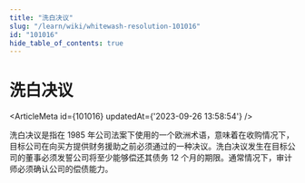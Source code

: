 ```yaml
---
title: "洗白决议"
slug: "/learn/wiki/whitewash-resolution-101016"
id: "101016"
hide_table_of_contents: true
---
```



# 洗白决议

<ArticleMeta id={101016} updatedAt={'2023-09-26 13:58:54'} />
<div className='border-solid border-b border-t-0 my-4 border-[var(--ifm-color-gray-300)]' />

洗白决议是指在 1985 年公司法案下使用的一个欧洲术语，意味着在收购情况下，目标公司在向买方提供财务援助之前必须通过的一种决议。洗白决议发生在目标公司的董事必须发誓公司将至少能够偿还其债务 12 个月的期限。通常情况下，审计师必须确认公司的偿债能力。
